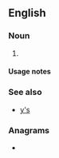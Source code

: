 {{also|ys|Ys|YS|yS|y's|-ys|-yś}}
==English==

===Noun===
{{head|en|noun plural form}}

# {{plural of|Y|lang=en}}

====Usage notes====
{{U:en:plurals of letters}}

===See also===
* [[y's]]

===Anagrams===
* {{anagrams|en|a=sy|SY|Sy}}